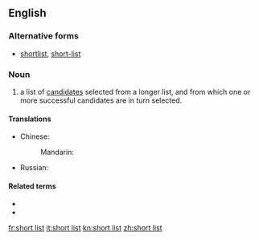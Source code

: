 ==English==

===Alternative forms===
* [[shortlist]], [[short-list]]

===Noun===
{{wikipedia}}
{{en-noun|head=[[short]] [[list]]}}

# a list of [[candidate]]s selected from a longer list, and from which one or more successful candidates are in turn selected.

====Translations====
{{trans-top|a list of selected candidates from which a final choice is made}}
* Chinese:
*: Mandarin: {{t|cmn|短串列|tr=duǎn chuànliè|sc=Hani}}
{{trans-mid}}
* Russian: {{t|ru|шорт-ли́ст|m}}
{{trans-bottom}}

====Related terms====
* {{l|en|shortlisted}}
* {{l|en|longlist}}

[[fr:short list]]
[[it:short list]]
[[kn:short list]]
[[zh:short list]]
